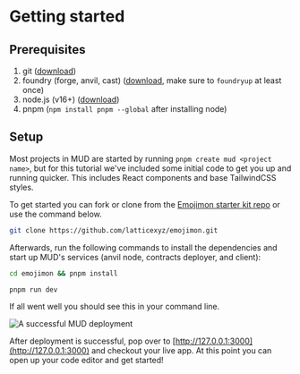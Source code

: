 # Getting started

## Prerequisites

1. git ([download](https://git-scm.com/downloads))
2. foundry (forge, anvil, cast) ([download](https://book.getfoundry.sh/getting-started/installation), make sure to `foundryup` at least once)
3. node.js (v16+) ([download](https://nodejs.org/en/download/))
4. pnpm (`npm install pnpm --global` after installing node)

## Setup

Most projects in MUD are started by running `pnpm create mud <project name>`, but for this tutorial we've included some initial code to get you up and running quicker. This includes React components and base TailwindCSS styles.

To get started you can fork or clone from the [Emojimon starter kit repo](https://github.com/latticexyz/emojimon) or use the command below.

```bash copy
git clone https://github.com/latticexyz/emojimon.git
```

Afterwards, run the following commands to install the dependencies and start up MUD's services (anvil node, contracts deployer, and client):

```bash copy
cd emojimon && pnpm install
```

```bash copy
pnpm run dev
```

If all went well you should see this in your command line.

![A successful MUD deployment](../../quick-start-mud-cli.png)

After deployment is successful, pop over to [http://127.0.0.1:3000](http://127.0.0.1:3000) and checkout your live app. At this point you can open up your code editor and get started!
